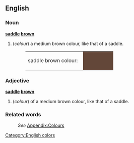 ==English==

===Noun===
'''[[saddle]] [[brown]]'''
#(''colour'') a medium brown colour, like that of a saddle.
#:<table><tr><td>saddle brown colour: &nbsp;</td><td bgcolor="#634739" width="80">&nbsp; </td></tr></table>

===Adjective===
'''[[saddle]] [[brown]]'''
#(''colour'') of a medium brown colour, like that of a saddle.

===Related words===
:''See'' [[Wiktionary_Appendix:Colours|Appendix:Colours]]

[[Category:English colors]]